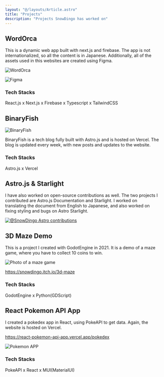 ```yaml
---
layout: "@/layouts/Article.astro"
title: "Projects"
description: "Projects SnowDingo has worked on"
---
```


<PageHeadline title={frontmatter.title} />



## WordOrca 
This is a dynamic web app built with next.js and firebase. The app is not internationalized, so all the content is in Japanese.
Additionally, all of the assets used in this websites are created using Figma.

![WordOrca](/WordOrca.png)

![Figma](/Figma.png)

### Tech Stacks
React.js x Next.js x Firebase x Typescript x TailwindCSS


## BinaryFish

![BinaryFish](/BinaryFish.png)

BinaryFish is a tech blog fully built with Astro.js and is hosted on Vercel. 
The blog is updated every week, with new posts and updates to the website.


### Tech Stacks
Astro.js x Vercel 


## Astro.js & Starlight
I have also worked on open-source contributions as well. The two projects I contributed are Astro.js Documentation and Starlight.
I worked on translating the document from English to Japanese, and also worked on fixing styling and bugs on Astro Starlight.

[![@SnowDingo Astro contributions](https://astro.badg.es/v2/contributor/SnowDingo.svg)](https://astro.badg.es/contributor/SnowDingo/)


## 3D Maze Demo
This is a project I created with GodotEngine in 2021. It is a demo of a maze game, where you have to collect 10 coins to win.

![Photo of a maze game](/Maze.png)

https://snowdingo.itch.io/3d-maze


### Tech Stacks
GodotEngine x Python(GDScript)


## React Pokemon API App
I created a pokedex app in React, using PokeAPI to get data. Again, the website is hosted on Vercel.

https://react-pokemon-api-app.vercel.app/pokedex

![Pokemon APP](/Pokemon.png)

### Tech Stacks
PokeAPI x React x MUI(MaterialUI)

